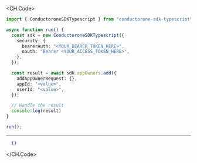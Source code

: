 
<CH.Code>
```typescript Add.ts
import { ConductoroneSDKTypescript } from "conductorone-sdk-typescript";

async function run() {
  const sdk = new ConductoroneSDKTypescript({
    security: {
      bearerAuth: "<YOUR_BEARER_TOKEN_HERE>",
      oauth: "Bearer <YOUR_ACCESS_TOKEN_HERE>",
    },
  });

  const result = await sdk.appOwners.add({
    addAppOwnerRequest: {},
    appId: "<value>",
    userId: "<value>",
  });

  // Handle the result
  console.log(result)
}

run();
```
---

```json Example Response
  {}
```
</CH.Code>
